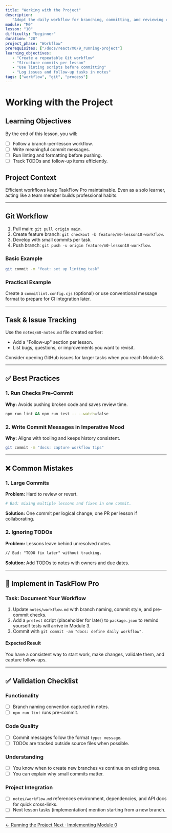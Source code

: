 ```yaml
---
title: "Working with the Project"
description:
   "Adopt the daily workflow for branching, committing, and reviewing changes."
module: "M0"
lesson: "10"
difficulty: "beginner"
duration: "20"
project_phase: "Workflow"
prerequisites: ["/docs/react/m0/9_running-project"]
learning_objectives:
   - "Create a repeatable Git workflow"
   - "Structure commits per lesson"
   - "Use linting scripts before committing"
   - "Log issues and follow-up tasks in notes"
tags: ["workflow", "git", "process"]
---
```


# Working with the Project

## Learning Objectives

By the end of this lesson, you will:

-  [ ] Follow a branch-per-lesson workflow.
-  [ ] Write meaningful commit messages.
-  [ ] Run linting and formatting before pushing.
-  [ ] Track TODOs and follow-up items efficiently.

## Project Context

Efficient workflows keep TaskFlow Pro maintainable. Even as a solo learner,
acting like a team member builds professional habits.

---

## Git Workflow

1. Pull main: `git pull origin main`.
2. Create feature branch: `git checkout -b feature/m0-lesson10-workflow`.
3. Develop with small commits per task.
4. Push branch: `git push -u origin feature/m0-lesson10-workflow`.

### Basic Example

```bash
git commit -m "feat: set up linting task"
```

### Practical Example

Create a `commitlint.config.cjs` (optional) or use conventional message format
to prepare for CI integration later.

---

## Task & Issue Tracking

Use the `notes/m0-notes.md` file created earlier:

-  Add a "Follow-up" section per lesson.
-  List bugs, questions, or improvements you want to revisit.

Consider opening GitHub issues for larger tasks when you reach Module 8.

---

## ✅ Best Practices

### 1. Run Checks Pre-Commit

**Why:** Avoids pushing broken code and saves review time.

```bash
npm run lint && npm run test -- --watch=false
```

### 2. Write Commit Messages in Imperative Mood

**Why:** Aligns with tooling and keeps history consistent.

```bash
git commit -m "docs: capture workflow tips"
```

---

## ❌ Common Mistakes

### 1. Large Commits

**Problem:** Hard to review or revert.

```bash
# Bad: mixing multiple lessons and fixes in one commit.
```

**Solution:** One commit per logical change; one PR per lesson if collaborating.

### 2. Ignoring TODOs

**Problem:** Lessons leave behind unresolved notes.

```md
// Bad: "TODO fix later" without tracking.
```

**Solution:** Add TODOs to notes with owners and due dates.

---

## 🔨 Implement in TaskFlow Pro

### Task: Document Your Workflow

1. Update `notes/workflow.md` with branch naming, commit style, and pre-commit
   checks.
2. Add a `pretest` script (placeholder for later) to `package.json` to remind
   yourself tests will arrive in Module 3.
3. Commit with `git commit -am "docs: define daily workflow"`.

#### Expected Result

You have a consistent way to start work, make changes, validate them, and
capture follow-ups.

---

## ✅ Validation Checklist

### Functionality

-  [ ] Branch naming convention captured in notes.
-  [ ] `npm run lint` runs pre-commit.

### Code Quality

-  [ ] Commit messages follow the format `type: message`.
-  [ ] TODOs are tracked outside source files when possible.

### Understanding

-  [ ] You know when to create new branches vs continue on existing ones.
-  [ ] You can explain why small commits matter.

### Project Integration

-  [ ] `notes/workflow.md` references environment, dependencies, and API docs
       for quick cross-links.
-  [ ] Next lesson tasks (implementation) mention starting from a new branch.

---

<div className='mt-8 flex justify-between'>
   <a
      href='/docs/react/m0/9_running-project'
      className='text-sm font-medium text-muted-foreground hover:text-foreground'
   >
      ← Running the Project
   </a>
   <a
      href='/docs/react/m0/11_implementation'
      className='text-sm font-medium text-primary hover:text-primary/80'
   >
      Next · Implementing Module 0
   </a>
</div>
